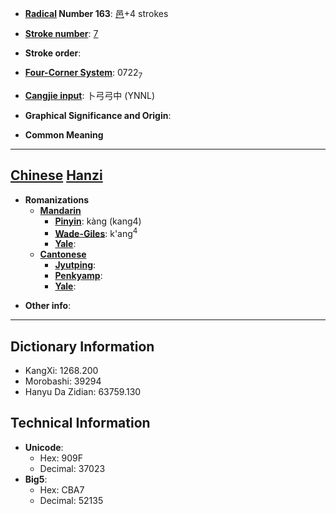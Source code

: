 * '''[[Wiktionary:Chinese radical index| Radical]] Number 163''': [[Wiktionary:Chinese radical index 邑|邑]]+4 strokes

* '''[[Wiktionary:Chinese total strokes index|Stroke number]]''': [[Wiktionary:Chinese total strokes index 7|7]]

* '''Stroke order''': 

* '''[[Wiktionary:Chinese four corner index|Four-Corner System]]''': 0722<sub>7</sub>

* '''[[Wiktionary:Chinese Cangjie index|Cangjie input]]''': 卜弓弓中 (YNNL)

* '''Graphical Significance and Origin''': 

* '''Common Meaning'''

----

== [[Chinese]] [[Hanzi]] ==

* '''Romanizations'''
** '''[[Mandarin]]'''
*** '''[[Pinyin]]''': kàng (kang4)
*** '''[[Wade-Giles]]''': k'ang<sup>4</sup>
*** '''[[Yale]]''': 
** '''[[Cantonese]]'''
*** '''[[Jyutping]]''':
*** '''[[Penkyamp]]''': 
*** '''[[Yale]]''': 

* '''Other info''': 

----

== Dictionary Information ==

* KangXi: 1268.200
* Morobashi: 39294
* Hanyu Da Zidian: 63759.130

== Technical Information ==

* '''Unicode''':
** Hex: 909F
** Decimal: 37023
* '''Big5''':
** Hex: CBA7
** Decimal: 52135